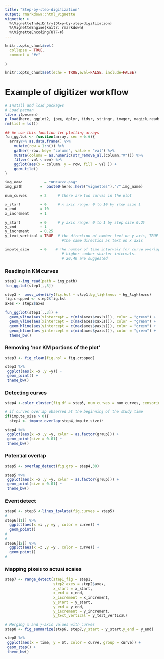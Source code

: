 ```yaml
---
title: "Step-by-step-digitization"
output: rmarkdown::html_vignette
vignette: >
  %\VignetteIndexEntry{Step-by-step-digitization}
  %\VignetteEngine{knitr::rmarkdown}
  %\VignetteEncoding{UTF-8}
---
```


```r
knitr::opts_chunk$set(
  collapse = TRUE,
  comment = "#>"
  
)
```

```r
knitr::opts_chunk$set(echo = TRUE,eval=FALSE, include=FALSE)
```

# Example of digitizer workflow

```r
# Install and load packages
# Load pacman
library(pacman)
p_load(here, ggplot2, jpeg, dplyr, tidyr, stringr, imager, magick,readxl, kableExtra,SurvdigitizeR2)
rm(list = ls())
```

```r

## We use this function for plotting arrays
fun_ggplot <- function(array, sen = 0.9){
  array%>% as.data.frame() %>%
    mutate(row = 1:n()) %>%
    gather(-row, key= "column", value = "val") %>%
    mutate(column = as.numeric(str_remove_all(column,"V"))) %>%
    filter( val < sen) %>% 
    ggplot(aes(x = column, y = row, fill = val )) +
    geom_tile() 
}
```




```r

img_name          = "KMcurve.png"
img_path        =  paste0(here::here("vignettes"),"/",img_name)

num_curves      = 2     # there are two curves in the plot

x_start         = 0     # x axis range: 0 to 10 by step size 1
x_end           = 10
x_increment     = 1

y_start         = 0     # y axis range: 0 to 1 by step size 0.25
y_end           = 1
y_increment     = 0.25
y_text_vertical = TRUE  # the direction of number text on y axis, TRUE means vertical,
                          #the same direction as text on x axis

impute_size     = 0    # the number of time intervals for curve overlapping check,
                          # higher number shorter intervals.
                          # 20,40 are suggested

```
### Reading in KM curves

```r

step1 <-img_read(path = img_path)
fun_ggplot(step1[,,3])

```

```r
step2 <- axes_identify(fig.hsl = step1,bg_lightness = bg_lightness)
fig.cropped <- step2$fig.hsl
axes <- step2$axes

fun_ggplot(step1[,,3]) +
  geom_vline(aes(xintercept = c(min(axes$xaxis))), color = "green") +
  geom_vline(aes(xintercept = c(max(axes$xaxis))), color = "green") +
  geom_hline(aes(yintercept = c(max(axes$yaxis))), color = "green") +
  geom_hline(aes(yintercept = c(min(axes$yaxis))), color = "green") +
  theme_bw()

```

### Removing 'non KM portions of the plot'

```r

step3 <- fig_clean(fig.hsl = fig.cropped)

step3 %>%
 ggplot(aes(x =x ,y =y)) +
 geom_point() +
 theme_bw()

```
### Detecting curves

```r

step4 <-color_cluster(fig.df = step3, num_curves = num_curves, censoring = FALSE)

# if curves overlap observed at the beginning of the study time
if(impute_size > 0){
  step4 <- impute_overlap(step4,impute_size)}

step4 %>%
 ggplot(aes(x =x ,y =y, color = as.factor(group))) +
 geom_point(size = 0.01) +
 theme_bw()

```

### Potential overlap

```r
step5 <- overlap_detect(fig.grp = step4,30)

step5 %>%
 ggplot(aes(x =x ,y =y, color = as.factor(group))) +
 geom_point(size = 0.01) +
 theme_bw()

```

### Event detect

```r
step6 <- step6 <-lines_isolate(fig.curves = step5)
#
step6[[1]] %>%
  ggplot(aes(x =x ,y =y , color = curve)) +
  geom_point()
# 
# 
step6[[2]] %>%
  ggplot(aes(x =x ,y =y , color = curve)) +
  geom_point()
# 
```

### Mapping pixels to actual scales

```r
step7 <- range_detect(step1_fig = step1,
                      step2_axes = step2$axes,
                      x_start = x_start,
                      x_end = x_end,
                      x_increment = x_increment,
                      y_start = y_start,
                      y_end = y_end,
                      y_increment = y_increment,
                      y_text_vertical = y_text_vertical)

```

```r
# Merging x and y-axis values with curves
step8 <- fig_summarize(step6, step7,y_start = y_start,y_end = y_end)

step8 %>%
 ggplot(aes(x = time, y = St, color = curve, group = curve)) +
 geom_step() +
 theme_bw()

```
